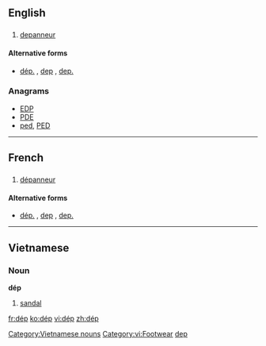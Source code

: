 ==English==

==={{abbreviation}}===
{{en-abbr}}

# {{Quebec|lang=en}} [[depanneur]]

====Alternative forms====
* [[dép.]] , [[dep]] , [[dep.]]

===Anagrams===
* [[EDP#English|EDP]]
* [[PDE#English|PDE]]
* [[ped#English|ped]], [[PED#English|PED]]

----

==French==

==={{abbreviation|lang=fr}}===
{{infl|fr|abbreviation}}

# {{Canada|lang=fr}} [[dépanneur]]

====Alternative forms====
* [[dép.]] , [[dep]] , [[dep.]]

----

==Vietnamese==

===Noun===
'''dép'''

# [[sandal]]

{{attention|vi}}

[[Category:Vietnamese nouns]]
[[Category:vi:Footwear]]
[[Category:English terms spelled with É|dep]]

[[fr:dép]]
[[ko:dép]]
[[vi:dép]]
[[zh:dép]]